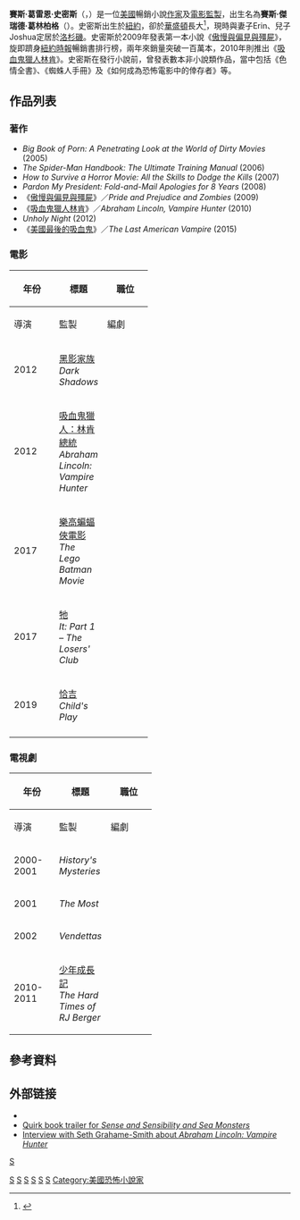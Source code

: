 {{noteTA
|G1=Show
|G2=Movie
}}
{{Infobox writer
| name         = 賽斯·葛雷恩·史密斯
| image        = Seth Grahame-Smith by Gage Skidmore.jpg
| imagesize    = 220px
| caption      = 葛雷恩·史密斯於2012年
| pseudonym    =
| birth_name   = 賽斯·傑瑞德·葛林柏格<br>（Seth Jared Greenberg）
| birth_date   = {{birth date and age|1976|1|4}}
| birth_place  = {{USA}}[[紐約|紐約]]，[[洛克維爾中心|洛克維爾中心]]
| death_date   =
| death_place  =
| occupation   = 小說家，編劇，監製
| nationality  = {{USA}}
| ethnicity    =
| citizenship  =
| education    =
| alma_mater   = [[愛默生學院|愛默生學院]]
| period       =
| genre        = 喜劇，恐怖小說，混搭，非小說類
| subject      =
| movement     =
| notableworks = 《[[傲慢與偏見與殭屍|傲慢與偏見與殭屍]]》<br>《[[吸血鬼獵人林肯|吸血鬼獵人林肯]]》
| spouse       = {{marriage|Erin Stickle|2004}}
| partner      =
| children     =
| relatives    =
| influences   =
| influenced   =
| awards       =
| signature    =
| website      = {{URL|http://www.sethgrahamesmith.com}}
| portaldisp   =
}}

'''賽斯·葛雷恩·史密斯'''（{{lang-en|Seth Grahame-Smith}}，{{bd|1976年|1月4日}}）是一位[[美國|美國]]暢銷小說[[作家|作家]]及[[電影監製|電影監製]]，出生名為'''賽斯·傑瑞德·葛林柏格'''（{{lang-en|Seth Jared Greenberg}}）。史密斯出生於[[紐約|紐約]]，卻於[[華盛頓|華盛頓]]長大<ref name="Itzkoff">{{cite news | url=http://www.nytimes.com/2010/05/23/arts/television/23berger.html | work=The New York Times | title=A Standout Student at Ribald High | first=Dave | last=Itzkoff | date=May 23, 2010 | accessdate=2011-05-10 | archive-date=2019-12-10 | archive-url=https://web.archive.org/web/20191210034509/https://www.nytimes.com/2010/05/23/arts/television/23berger.html | dead-url=no }}</ref>，現時與妻子Erin、兒子Joshua定居於[[洛杉磯|洛杉磯]]。史密斯於2009年發表第一本小說《[[傲慢與偏見與殭屍|傲慢與偏見與殭屍]]》，旋即躋身[[紐約時報|紐約時報]]暢銷書排行榜，兩年來銷量突破一百萬本，2010年則推出《[[吸血鬼獵人林肯|吸血鬼獵人林肯]]》。史密斯在發行小說前，曾發表數本非小說類作品，當中包括《色情全書》、《蜘蛛人手冊》及《如何成為恐怖電影中的倖存者》等。

==作品列表==
===著作===
* ''Big Book of Porn: A Penetrating Look at the World of Dirty Movies'' (2005)
* ''The Spider-Man Handbook: The Ultimate Training Manual'' (2006)
* ''How to Survive a Horror Movie: All the Skills to Dodge the Kills'' (2007)
* ''Pardon My President: Fold-and-Mail Apologies for 8 Years'' (2008)
* 《[[傲慢與偏見與殭屍|傲慢與偏見與殭屍]]》／''Pride and Prejudice and Zombies'' (2009)
* 《[[吸血鬼獵人林肯|吸血鬼獵人林肯]]》／''Abraham Lincoln, Vampire Hunter'' (2010)
* ''Unholy Night'' (2012)
* 《[[美國最後的吸血鬼|美國最後的吸血鬼]]》／''The Last American Vampire'' (2015)

===電影===
{| class="wikitable"
|-
! rowspan="2" style="width:33px;"| 年份
! rowspan="2"| 標題
! colspan="6"| 職位
|-
! width=65 | 導演
! width=65 | 監製
! width=65 | 編劇
! 附註
|- style="text-align:center;"
| 2012
| style="text-align:left;"| [[黑影家族|黑影家族]]<br>''Dark Shadows''
|{{no}}
|{{no}}
|{{yes}}
| style="text-align:left;"| 
|- style="text-align:center;"
| 2012
| style="text-align:left;"| [[吸血鬼獵人：林肯總統|吸血鬼獵人：林肯總統]]<br>''Abraham Lincoln: Vampire Hunter''
|{{no}}
|{{no}}
|{{yes}}
| style="text-align:left;"| 
|- style="text-align:center;"
| 2017
| style="text-align:left;"| [[樂高蝙蝠俠電影|樂高蝙蝠俠電影]]<br>''The Lego Batman Movie''
|{{no}}
|{{no}}
|{{yes}}
| style="text-align:left;"| 
|- style="text-align:center;"
| 2017
| style="text-align:left;"| [[牠_(電影)|牠]]<br>''It: Part 1 – The Losers' Club''
|{{no}}
|{{yes}}
|{{no}}
| style="text-align:left;"| 
|- style="text-align:center;"
| 2019
| style="text-align:left;"| [[恰吉_(電影)|恰吉]]<br>''Child's Play''
|{{no}}
|{{yes}}
|{{no}}
| style="text-align:left;"| 
|- style="text-align:center;"
|}

===電視劇===
{| class="wikitable"
|-
! rowspan="2" style="width:33px;"| 年份
! rowspan="2"| 標題
! colspan="6"| 職位
|-
! width=65 | 導演
! width=65 | 監製
! width=65 | 編劇
! 附註
|- style="text-align:center;"
| 2000-2001
| style="text-align:left;"| ''History's Mysteries''
|{{no}}
|{{no}}
|{{yes}}
| style="text-align:left;"| 2集
|- style="text-align:center;"
| 2001
| style="text-align:left;"| ''The Most''
|{{no}}
|{{no}}
|{{yes}}
| style="text-align:left;"| 電視短劇
|- style="text-align:center;"
| 2002
| style="text-align:left;"| ''Vendettas''
|{{no}}
|{{no}}
|{{yes}}
| style="text-align:left;"| 
|- style="text-align:center;"
| 2010-2011
| style="text-align:left;"| [[少年成長記|少年成長記]]<br>''The Hard Times of RJ Berger''
|{{no}}
|{{no}}
|{{yes}}
| style="text-align:left;"| 24集
|}

==參考資料==
{{reflist}}

==外部链接==
*{{IMDb name|334381}}
*[http://www.youtube.com/watch?v=_jZVE5uF24Q Quirk book trailer for ''Sense and Sensibility and Sea Monsters''] {{Wayback|url=http://www.youtube.com/watch?v=_jZVE5uF24Q |date=20210127192700 }}
*[https://web.archive.org/web/20100412023830/http://blogs.creativeloafing.com/culturesurfing/2010/03/10/a-few-questions-with-seth-grahame-smith/ Interview with Seth Grahame-Smith about ''Abraham Lincoln: Vampire Hunter'']

[[category:美國作家|S]]
[[Category:美国男性编剧|S]]
[[Category:美国漫画作家|S]]
[[Category:美国电影监制|S]]
[[Category:美国电视监制|S]]
[[Category:洛杉磯人|S]]
[[Category:愛默生學院校友|S]]
[[Category:美國恐怖小說家|Category:美國恐怖小說家]]